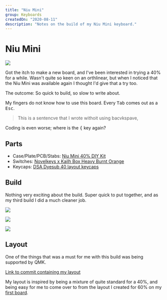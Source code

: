 ```yaml
---
title: "Niu Mini"
group: Keyboards
createdOn: "2020-08-11"
description: "Notes on the build of my Niu Mini keyboard."
---
```


# Niu Mini

![](flickr://50181498277)

Got the itch to make a new board, and I've been interested in trying a 40% for a while. Wasn't quite so keen on an orthlinear, but when I noticed that the Niu Mini was available again I thought I'd give that a try too.

The outcome: So quick to build, so slow to write about.

My fingers do not know how to use this board. Every <kbd>Tab</kbd> comes out as a <kbd>Esc</kbd>.

> This is a sentencve that I wrote withoit using bacvkspave,

Coding is even worse; where is the <kbd>{</kbd> key again?

## Parts

- Case/Plate/PCB/Stabs: [Niu Mini 40% DIY Kit](https://kbdfans.com/products/niu-mini-40-diy-kit)
- Switches: [Novelkeys x Kailh Box Heavy Burnt Orange](https://kbdfans.com/products/novelkeys-x-kailh-box-heavy-switches-10pcs?variant=2467740909581)
- Keycaps: [DSA Dyesub 40 layout keycaps](https://kbdfans.com/products/dsa-dye-sub-40layout-keycaps?variant=29081336053808)

## Build

Nothing very exciting about the build. Super quick to put together, and as my third build I did a much cleaner job.

![](flickr://50180702233)

![](flickr://50181497642)

![](flickr://50180702068)

## Layout

One of the things that was a must for me with this build was being supported by QMK.

[Link to commit containing my layout](https://github.com/mjwbenton/qmk_firmware/commit/573bbbcd9f1611dbdb22fec578dc377c00a6057)

My layout is inspired by being a mixture of quite standard for a 40%, and being easy for me to come over to from the layout I created for 60% on my [first board](/keyboard/first-build.html).
